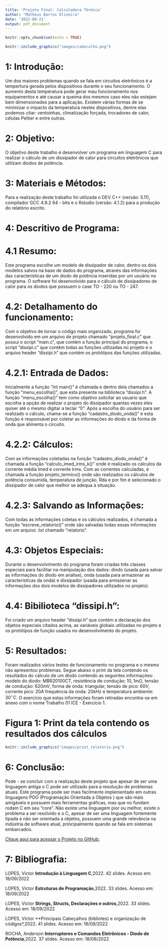 ---
title: 'Projeto Final: Calculadora Térmica'
author: "Matheus Barros Oliveira"
date: '2022-09-21'
output: pdf_document
---

```{r setup, include=FALSE}
knitr::opts_chunk$set(echo = TRUE)
```

```{r echo=FALSE, fig.alig='center',out.width="100%",out.height="100%"}
knitr::include_graphics("images/cabecalho.png")
```

# 1: Introdução:

Um dos maiores problemas quando se fala em circuitos eletrônicos é a tempertura gerada pelos dispositivos durante o seu funcionamento. O aumento desta temperatura pode gerar mau funcionamento nos equipamentos e até causar a queima dos mesmos caso eles não estejam bem dimensionados para a aplicação.
Existem várias formas de se minimizar o impacto da temperatura nestes dispositivos, dentre elas podemos citar: ventoinhas, climatização forçada, trocadores de calor, células Peltier e entre outras.

# 2: Objetivo:

O objetivo deste trabalho é desenvolver um programa em linguagem C para realizar o cálculo de um dissipador de calor para circuitos eletrônicos que utilizam diodos de potência.

# 3: Materiais e Métodos:

Para a realização deste trabalho foi utilizada o DEV C++ (versão: 5.11), compilador GCC 4.9.2 64 - bits e o Rstudio (versão: 4.1.2) para a produção do relatório escrito.

# 4: Descritivo de Programa:

# 4.1 Resumo:

Este programa escolhe um modelo de dissipador de calor, dentro os dois modelos salvos na base de dados do programa, através das informações das características de um diodo de potência inseridas por um usuário no programa. O software foi desenvolvido para o cálculo de dissipadores de calor para os diodos que possuem o case TO - 220 ou TO - 247.

# 4.2: Detalhamento do funcionamento:

Com o objetivo de tornar o código mais organizado, programa foi desenvolvido em um arquivo de projeto chamado "projeto_final.c" que possui o script "main.c", que contém a função principal do programa, o script "dissipi.c" que contém todas as funções utilizadas no projeto e o arquivo header "dissipi.h" que contém os protótipos das funções utilizadas. 

# 4.2.1: Entrada de Dados:

Inicialmente a função "int main()" é chamada e dentro dela chamados a função "menu_escolha()", que esta presente na biblioteca "dissipi.h". A função "menu_escolha()" tem como objetivo solicitar ao usuario que escolha a opção de realizar o projeto do dissipador quantas vezes eles quiser até o mesmo digitar a teclar "0". Após a escolha do usuário para ser realizado o cálculo, chama-se a função "cadastro_diodo_onda()" e esta função é responsável por coletar as informações do diodo e da forma de onda que alimenta o circuito. 

# 4.2.2: Cálculos:

Com as informações coletadas na função "cadastro_diodo_onda()" é chamada a função "calculo_imed_irms_k()" onde é realizado os cálculos da corrente média Imed e corrente Irms. Com as correntes calculadas, é chamada a função projeto_termico() onde são realizados os cálculos de potência consumida, temperatura de junção, Rda e por fim é selecionado o dissipador de calor que melhor se adequa à situação.

# 4.2.3: Salvando as Informações:

Com todas as informações coletas e os cálculos realizados, é chamada a função "escreve_relatorio()" onde são salvadas todas essas informações em um arquivo .txt chamado "relatorio".

# 4.3: Objetos Especiais:

Durante o desenvolvimento do programa foram criadas três classes especiais para facilitar na manipulação dos dados: diodo (usada para salvar as informações do diodo em análise), onda (usada para armazenar as características da onda) e dissipador (usada para armazenar as informações dos dois modelos de dissipadores utilizados no projeto).

# 4.4: Bibilioteca "dissipi.h":

Foi criado um arquivo header "dissipi.h" que contém a declaração dos objetos especiais citados acima, as variáveis globais utilizadas no projeto e os protótipos de função usados no desenvolvimento do projeto.

# 5: Resultados:

Foram realizados vários testes de funcionamento no programa e o mesmo não apresentou problemas. Segue abaixo o print da tela contendo os resultados do cálculo de um diodo contendo as seguintes informações: modelo do diodo: MBR20100CT, resistência de condução: $10,1m\Omega$, tensão de condução: $620mV$, forma de onda: triangular, tensão de pico: $60V$, corrente pico: $20A$ frequência da onda: $20kHz$ e temperatura ambiente: $30^{\circ}C$. O exercício que estas informações foram retiradas encontra-se em anexo com o nome Trabalho 01 ICE - Exercício 1.

# Figura 1: Print da tela contendo os resultados dos cálculos

```{r echo=FALSE, fig.alig='center',out.width="100%",out.height="100%"}
knitr::include_graphics("images/print_relatorio.png")
```

# 6: Conclusão:

Pode - se concluir com a realização deste projeto que apesar de ser uma linguagem antiga o C pode ser utilizado para a resolução de problemas atuais. Este programa pode ser mais facilmente implementado em outras linguagens POO (Programação Orientada a Objetos ) que são mais amigáveis e possuem mais ferramentas gráficas, mas que no fundam rodam C em seu "core".
Não existe uma linguagem pior ou melhor, existe o problema a ser resolvido e o C, apesar de ser uma linguagem fortemente tipada e não ser orientada a objetos, possuem uma grande relevância na indústria de software atual, principalmente quando se fala em sistemas embarcados. 

[Clique aqui para acessar o Projeto no GitHub:](https://github.com/matheus6266/programacao_c_cefet/tree/main/projeto_final)

# 7: Bibliografia:

LOPES, Victor **Introdução à Linguagem C**,2022. 42 slides. Acesso em: 18/09/2022

LOPES, Victor **Estruturas de Programação**,2022. 33 slides. Acesso em: 18/09/2022

LOPES, Victor **Strings, Structs, Declarações e outros**,2022. 33 slides. Acesso em: 18/09/2022

LOPES, Victor **Principais Cabeçalhos (bibliotes) e organização de códigos*,2022. 41 slides. Acesso em: 18/09/2022

ROCHA, Anderson **Interruptores e Comandos Eletrônicos - Diodo de Potência**,2022. 37 slides. Acesso em: 18/09/2022






